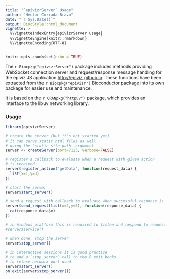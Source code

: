 ```yaml
---
title: "`epivizrServer` Usage"
author: "Hector Corrada Bravo"
date: "`r Sys.Date()`"
output: BiocStyle::html_document
vignette: >
  %\VignetteIndexEntry{epivizrServer Usage}
  %\VignetteEngine{knitr::rmarkdown}
  %\VignetteEncoding{UTF-8}
---
```


```r
knitr::opts_chunk$set(echo = TRUE)
```

The `r Biocpkg("epivizrServer")` package includes methods providing WebSocket connection server and request/response message
handling for the epiviz JS application [http://epiviz.github.io](http://epiviz.github.io). These functions have been extracted from the `r Biocpkg("epivizr")` Bioconductor package into its own package for easier use and maintenance.

It is based on the `r CRANpkg("httpuv")` package, which provides an interface to the libuv networking library. 

### Usage 

```r
library(epivizrServer)

# create the server (but it's not started yet)
# it can serve static html files as well
# using the 'static_site_path' argument
server <- createServer(port=7123, verbose=FALSE)

# register a callback to evaluate when a request with given action
# is received
server$register_action("getData", function(request_data) {
  list(x=1,y=3)
})

# start the server
server$start_server()

# send a request with callback to evaluate when successful response is received
server$send_request(list(x=2,y=5), function(response_data) {
  cat(response_data$x)
})

# in Windows platform this is required to listen and respond to requests
#server$service()

# when done, stop the server
server$stop_server()

# in interactive sessions it is good practice
# to add a `stop_server` call to the R exit hooks
# to relase network port used
server$start_server()
on.exit(server$stop_server())
```

